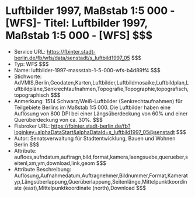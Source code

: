 # Luftbilder 1997, Maßstab 1:5 000 - [WFS]- Titel: Luftbilder 1997, Maßstab 1:5 000 - [WFS] $$$
- Service URL: https://fbinter.stadt-berlin.de/fb/wfs/data/senstadt/s_luftbild1997_05 $$$
- Typ: WFS $$$
- Name: luftbilder-1997-massstab-1-5-000-wfs-b4d89ff4 $$$
- Stichworte: AdVMIS,Berlin,Geodaten,Karten,Luftbilder,Luftbildmosaike,Luftbildplan,Luftbildpläne,Senkrechtaufnahmen,Topografie,Topographie,topografisch,topographisch $$$
- Anmerkung: 1514 Schwarz/Weiß-Luftbilder (Senkrechtaufnahmen) für Teilgebiete Berlins im Maßstab 1:5 000. Die Luftbilder haben eine Auflösung von 800 DPI bei einer Längsüberdeckung von 60% und einer Querüberdeckung von ca. 30%. $$$
- Fisbroker URL: https://fbinter.stadt-berlin.de/fb?loginkey=alphaDataStart&alphaDataId=s_luftbild1997_05@senstadt $$$
- Autor: Senatsverwaltung für Stadtentwicklung, Bauen und Wohnen Berlin $$$
- Attribute: aufloes,aufndatum,auftragn,bild,format,kamera,laengsuebe,querueber,seitenl,xm,ym,download,link,geom $$$
- Attribute Beschreibung: Auflösung,Aufnahmedatum,Auftragnehmer,Bildnummer,Format,Kameratyp,Längsüberlappung,Querüberlappung,Seitenlänge,Mittelpunktkoordinate (east),Mittelpunktkoordinate (north),Download $$$
